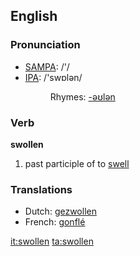 ==English==

===Pronunciation===
*[[w:SAMPA|SAMPA]]: /'/
*[[w:IPA|IPA]]: /'swɒlən/
*:Rhymes: [[Rhymes:English:-əʊlən|-əʊlən]]

===Verb===
'''swollen'''

# past participle of to [[swell]]

===Translations===
*Dutch: [[gezwollen]]
*French: [[gonflé]]

[[it:swollen]]
[[ta:swollen]]